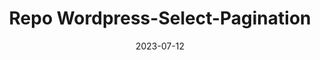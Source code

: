 ---
title: Repo Wordpress-Select-Pagination
date: 2023-07-12
description: Repo Wordpress-Select-Pagination details fetched from GitHub API
repo: https://github.com/jagmitg/Wordpress-Select-Pagination
---